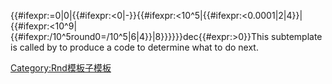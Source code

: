 <includeonly>{{#ifexpr:{{{2}}}=0|0|{{#ifexpr:{{{2}}}<0|-}}{{#ifexpr:{{{1}}}<10^5|{{#ifexpr:{{{1}}}<0.0001|2|4}}|{{#ifexpr:{{{1}}}<10^9|{{#ifexpr:{{{1}}}/10^5round0={{{1}}}/10^5|6|4}}|8}}}}}}dec{{#expr:{{{3}}}>0}}</includeonly><noinclude>This subtemplate is called by {{tl|rnd/a}} to produce a code to determine what to do next.

[[Category:Rnd模板子模板]]</noinclude>
